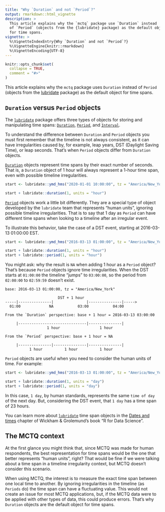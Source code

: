 ```yaml
---
title: "Why `Duration` and not `Period`?"
output: rmarkdown::html_vignette
description: >
  This article explains why the `mctq` package use `Duration` instead
  of `Period` (objects from the {lubridate} package) as the default object
  for time spans.
vignette: >
  %\VignetteIndexEntry{Why `Duration` and not `Period`?}
  %\VignetteEngine{knitr::rmarkdown}
  %\VignetteEncoding{UTF-8}
---
```


```r
knitr::opts_chunk$set(
  collapse = TRUE,
  comment = "#>"
)
```

This article explains why the `mctq` package uses `Duration` instead of `Period` (objects from the [lubridate](https://lubridate.tidyverse.org/) package) as the default object for time spans.

## `Duration` versus `Period` objects

The [`lubridate`](https://lubridate.tidyverse.org/) package offers three types of objects for storing and manipulating time spans: [`Duration`](https://lubridate.tidyverse.org/reference/duration.html), [`Period`](https://lubridate.tidyverse.org/reference/period.html), and [`Interval`](https://lubridate.tidyverse.org/reference/interval.html).

To understand the difference between `Duration` and `Period` objects you must first remember that the timeline is not always consistent, as it can have irregularities caused by, for example, leap years, DST (Daylight Saving Time), or leap seconds. That's when `Period` objects differ from `Duration` objects.

[`Duration`](https://lubridate.tidyverse.org/reference/duration.html) objects represent time spans by their exact number of seconds. That is, a `Duration` object of 1 hour will always represent a 1-hour time span, even with possible timeline irregularities.

```r
start <- lubridate::ymd_hms("2020-01-01 10:00:00", tz = "America/New_York")

start + lubridate::duration(1, units = "hour")

```

[`Period`](https://lubridate.tidyverse.org/reference/period.html) objects work a little bit differently. They are a special type of object developed by the `lubridate` team that represents "human units", ignoring possible timeline irregularities. That is to say that 1 day as `Period` can have different time spans when looking to a timeline after an irregular event.

To illustrate this behavior, take the case of a DST event, starting at 2016-03-13 01:00:00 EST.


```r
start <- lubridate::ymd_hms("2016-03-13 01:00:00", tz = "America/New_York")

start + lubridate::duration(1, units = "hour")
start + lubridate::period(1, units = "hour")
```

You might ask: why the result is `NA` when adding 1 hour as a `Period` object? That's because `Period` objects ignore time irregularities. When the DST starts at `01:00:00` the timeline "jumps" to `03:00:00`, so the period from `02:00:00` to `02:59:59` doesn't exist.

```
base: 2016-03-13 01:00:00, tz = "America/New_York" 

                        DST + 1 hour
-----|---------------|               |---------------|----->
  01:00             NA           03:00           04:00

From the `Duration` perspective: base + 1 hour = 2016-03-13 03:00:00

     |-------------------------------|---------------|
                   1 hour                  1 hour

From the `Period` perspective: base + 1 hour = NA

     |---------------|---------------|---------------|
           1 hour          1 hour          1 hour
```

`Period` objects are useful when you need to consider the human units of time. For example:

```r
start <- lubridate::ymd_hms("2016-03-13 01:00:00", tz = "America/New_York")

start + lubridate::duration(1, units = "day")
start + lubridate::period(1, units = "day")
```

In this case, `1 day`, by human standards, represents the same `time of day` of the next day. But, considering the DST event, that `1 day` has a time span of 23 hours.

You can learn more about [`lubridate`](https://lubridate.tidyverse.org/) time span objects in the [Dates and times](https://r4ds.had.co.nz/dates-and-times.html#time-spans) chapter of Wickham & Grolemund's book "R for Data Science".

## The MCTQ context

At the first glance you might think that, since MCTQ was made for human respondents, the best representation for time spans would be the one that better represents "human units", right? That would be fine if we were talking about a time span in a timeline irregularity context, but MCTQ doesn’t consider this scenario.

When using MCTQ, the interest is to measure the exact time span between one local time to another. By ignoring irregularities in the timeline (as `Periods` do) the time span can have a fluctuating value. This would not create an issue for most MCTQ applications, but, if the MCTQ data were to be applied with other types of data, this could produce errors. That's why `Duration` objects are the default object for time spans.
